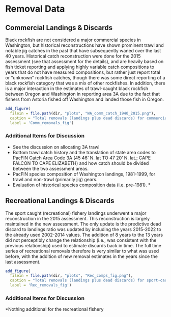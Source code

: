 # Removal Data


## Commercial Landings & Discards

Black rockfish are not considered a major commercial species in Washington, but historical reconstructions have shown prominent trawl and notable jig catches in the past that have subsequently waned over the last 40 years. Historical catch reconstruction were done for the 2015 assessment (see that assessment for the details), and are heavily based on fish ticket reporting and applying highly variable catch compositions to years that do not have measured compositions, but rather just report total or "unknown" rockfish catches, though there was some direct reporting of a black rockfish category that was a mix of other rockfishes. In addition, there is a major interaction in the estimates of trawl-caught black rockfish between Oregon and Washington in reporting area 3A due to the fact that fishers from Astoria fished off Washington and landed those fish in Oregon.

```r
add_figure(
  filein = file.path(dir, "plots", "WA_comm_catch_1940_2015.png"), 
  caption = "Total removals (landings plus dead discards) for commercial-caught black rockfish used in the 2015 assessment.",
  label = 'Comm_removals_fig')

``` 


### Additional Items for Discussion

* See the discussion on allocating 3A trawl 
* Bottom trawl catch history and the translation of state area codes to PacFIN Catch Area Code 3A (45 46' N. lat TO 47 20' N. lat.; CAPE FALCON TO CAPE ELIZABETH) and how catch should be divided between the two assessment areas.
* PacFIN species composition of Washington landings, 1981-1999, for trawl and non-trawl (primarily jig) gears.
* Evaluation of historical species composition data (i.e. pre-1981).  * 

## Recreational Landings & Discards

The sport caught (recreational) fishery landings underwent a major reconstruction in the 2015 assessment. This reconstruction is largely maintained in the new assessment. The only update is the predictive dead discard to landings ratio was updated by including the years 2015-2022 to the already used 2002-2014 values. The addition of 8 years to the 13 years did not perceptibly change the relationship (i.e., was consistent with the previous relationship) used to estimate discards back in time. The full time series of recreational removals therefore is very similar to what was used before, with the addition of new removal estimates in the years since the last assessment.


```r
add_figure(
  filein = file.path(dir, "plots", "Rec_comps_fig.png"), 
  caption = "Total removals (landings plus dead discards) for sport-caught black rockfish used in the 2015 versus those proposed in the 2023 assessment.",
  label = 'Rec_removals_fig')

``` 

### Additional Items for Discussion

*Nothing additional for the recreational fishery
